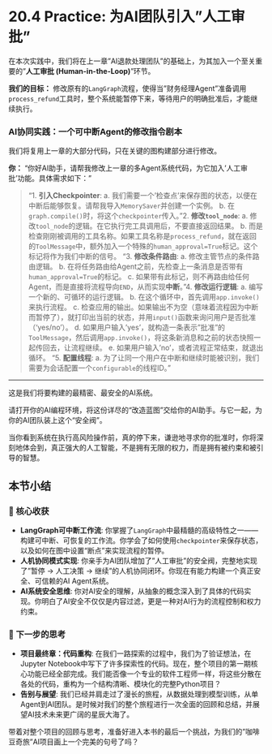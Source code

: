 # 20.4 Practice: 为AI团队引入"人工审批"

在本次实践中，我们将在上一章"AI退款处理团队"的基础上，为其加入一个至关重要的"**人工审批 (Human-in-the-Loop)**"环节。

**我们的目标：**
修改原有的`LangGraph`流程，使得当"财务经理Agent"准备调用`process_refund`工具时，整个系统能暂停下来，等待用户的明确批准后，才能继续执行。

### AI协同实践：一个可中断Agent的修改指令剧本

我们将复用上一章的大部分代码，只在关键的图构建部分进行修改。

::: {.callout-note title="请求AI修改图的构建和运行逻辑" icon="fas fa-user-shield"}

**你：** "你好AI助手，请帮我修改上一章的多Agent系统代码，为它加入'人工审批'功能。具体需求如下："

> "1.  **引入Checkpointer**:
>     a.  我们需要一个'检查点'来保存图的状态，以便在中断后能够恢复。请帮我导入`MemorySaver`并创建一个实例。
>     b.  在`graph.compile()`时，将这个`checkpointer`传入。
> "2.  **修改`tool_node`**:
>     a.  修改`tool_node`的逻辑。在它执行完工具调用后，不要直接返回结果。
>     b.  而是检查刚刚被调用的工具名称。如果工具名称是`process_refund`，就在返回的`ToolMessage`中，额外加入一个特殊的`human_approval=True`标记。这个标记将作为我们中断的信号。
> "3.  **修改条件路由**:
>     a.  修改主管节点的条件路由逻辑。
>     b.  在将任务路由给Agent之前，先检查上一条消息是否带有`human_approval=True`的标记。
>     c.  如果带有此标记，则不再路由给任何Agent，而是直接将流程导向`END`，从而实现**中断**。
> "4.  **修改运行逻辑**:
>     a.  编写一个新的、可循环的运行逻辑。
>     b.  在这个循环中，首先调用`app.invoke()`来执行流程。
>     c.  检查应用的输出。如果输出不为空（意味着流程因为中断而暂停了），就打印出当前的状态，并用`input()`函数来询问用户是否批准（'yes/no'）。
>     d.  如果用户输入'yes'，就构造一条表示"批准"的`ToolMessage`，然后调用`app.invoke()`，将这条新消息和之前的状态快照一起传回去，让流程继续。
>     e.  如果用户输入'no'，或者流程正常结束，就退出循环。
> "5.  **配置线程**:
>     a.  为了让同一个用户在中断和继续时能被识别，我们需要为会话配置一个`configurable`的线程ID。"
:::

---

这是我们将要构建的最精密、最安全的AI系统。

请打开你的AI编程环境，将这份详尽的“改造蓝图”交给你的AI助手。与它一起，为你的AI团队装上这个“安全阀”。

当你看到系统在执行高风险操作前，真的停下来，谦逊地寻求你的批准时，你将深刻地体会到，真正强大的人工智能，不是拥有无限的权力，而是拥有被约束和被引导的智慧。

## 本节小结

### 🎯 核心收获
- **LangGraph可中断工作流**: 你掌握了`LangGraph`中最精髓的高级特性之一——构建可中断、可恢复的工作流。你学会了如何使用`checkpointer`来保存状态，以及如何在图中设置“断点”来实现流程的暂停。
- **人机协同模式实现**: 你亲手为AI团队增加了"人工审批"的安全阀，完整地实现了"暂停 -> 人工决策 -> 继续"的人机协同闭环。你现在有能力构建一个真正安全、可信赖的AI Agent系统。
- **AI系统安全思维**: 你对AI安全的理解，从抽象的概念深入到了具体的代码实现。你明白了AI安全不仅仅是内容过滤，更是一种对AI行为的流程控制和权力约束。

### 🤔 下一步的思考
- **项目最终章：代码重构**: 在我们一路探索的过程中，我们为了验证想法，在Jupyter Notebook中写下了许多探索性的代码。现在，整个项目的第一期核心功能已经全部完成。我们能否像一个专业的软件工程师一样，将这些分散在各处的代码，重构为一个结构清晰、模块化的完整Python项目？
- **告别与展望**: 我们已经并肩走过了漫长的旅程，从数据处理到模型训练，从单Agent到AI团队。是时候对我们的整个旅程进行一次全面的回顾和总结，并展望AI技术未来更广阔的星辰大海了。

带着对整个项目的回顾与思考，准备好进入本书的最后一个挑战，为我们的"咖啡豆奇旅"AI项目画上一个完美的句号了吗？